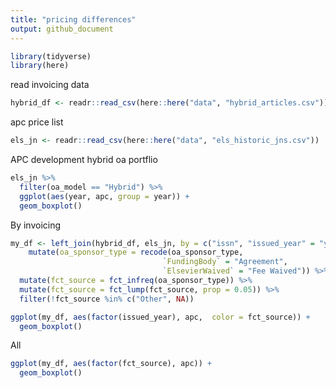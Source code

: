 ```yaml
---
title: "pricing differences"
output: github_document
---
```


```r
library(tidyverse)
library(here)
```

read invoicing data

```r
hybrid_df <- readr::read_csv(here::here("data", "hybrid_articles.csv"))
```

apc price list

```r
els_jn <- readr::read_csv(here::here("data", "els_historic_jns.csv"))
```

APC development hybrid oa portflio 

```r
els_jn %>%
  filter(oa_model == "Hybrid") %>%
  ggplot(aes(year, apc, group = year)) +
  geom_boxplot()
```

By invoicing 

```r
my_df <- left_join(hybrid_df, els_jn, by = c("issn", "issued_year" = "year")) %>%
    mutate(oa_sponsor_type = recode(oa_sponsor_type, 
                                  `FundingBody` = "Agreement",
                                  `ElsevierWaived` = "Fee Waived")) %>%
  mutate(fct_source = fct_infreq(oa_sponsor_type)) %>%
  mutate(fct_source = fct_lump(fct_source, prop = 0.05)) %>%
  filter(!fct_source %in% c("Other", NA))

```


```r
ggplot(my_df, aes(factor(issued_year), apc,  color = fct_source)) +
  geom_boxplot()
```

All

```r
ggplot(my_df, aes(factor(fct_source), apc)) +
  geom_boxplot()
```
